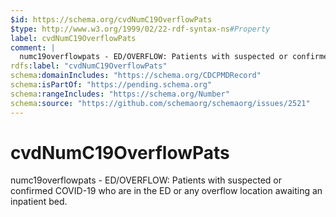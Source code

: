 ```yaml
---
$id: https://schema.org/cvdNumC19OverflowPats
$type: http://www.w3.org/1999/02/22-rdf-syntax-ns#Property
label: cvdNumC19OverflowPats
comment: |
  numc19overflowpats - ED/OVERFLOW: Patients with suspected or confirmed COVID-19 who are in the ED or any overflow location awaiting an inpatient bed.
rdfs:label: "cvdNumC19OverflowPats"
schema:domainIncludes: "https://schema.org/CDCPMDRecord"
schema:isPartOf: "https://pending.schema.org"
schema:rangeIncludes: "https://schema.org/Number"
schema:source: "https://github.com/schemaorg/schemaorg/issues/2521"
---
```


# cvdNumC19OverflowPats

numc19overflowpats - ED/OVERFLOW: Patients with suspected or confirmed COVID-19 who are in the ED or any overflow location awaiting an inpatient bed.


